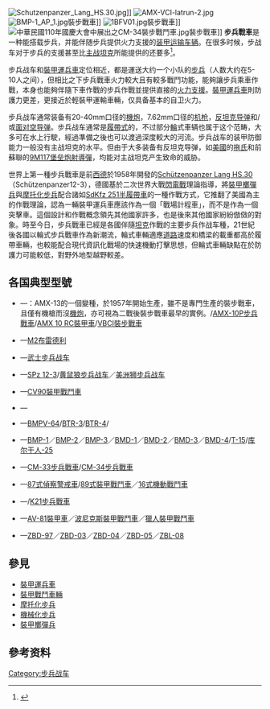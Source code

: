 {{noteta
|1=zh-cn:步兵战车; zh-tw:裝步戰車; zh-hk:步兵戰車;
|2=zh-cn:步兵坦克; zh-tw:步兵坦克; zh-hk:步兵坦克;
|3=zh-cn:坦克; zh-tw:戰車; zh-hk:坦克;
}}
{{他用
|subject=現代可伴隨和搭載步兵戰鬥的裝甲車輛
|other=跟隨步兵作戰的戰車分類
|步兵坦克
|disambig=無
}}
[[File:Schutzenpanzer_Lang_HS.30.jpg|thumb]]]]
[[File:AMX-VCI-latrun-2.jpg|thumb]]
[[File:BMP-1_AP_1.jpg|thumb]]裝步戰車]]
[[File:1BFV01.jpg|thumb]]裝步戰車]]
[[File:中華民國110年國慶大會中展出之CM-34裝步戰鬥車.jpg|thumb]]裝步戰車]]
'''步兵戰車'''是一种能搭载步兵，并能伴随步兵提供火力支援的[[装甲车|装甲运输车辆]]。在很多时候，步战车对于步兵的支援甚至比[[主战坦克|主战坦克]]所能提供的还要多<ref name=McNab>{{cite book|title=Combat Techniques: An Elite Forces Guide to Modern Infantry Tactics|year=2010|publisher=Macmillan|isbn=978-0312-36824|url=http://books.google.com/books?id=f3YaVQR7x5QC&printsec=frontcover&cad=0#v=onepage&q&f=false|author=Martin J. Dougherty, Chris McNab|accessdate=5 March 2011|archive-date=2020-07-26|archive-url=https://web.archive.org/web/20200726121014/https://books.google.com/books?id=f3YaVQR7x5QC&printsec=frontcover&cad=0#v=onepage&q&f=false|dead-url=no}}</ref>。

步兵战车和[[裝甲運兵車|裝甲運兵車]]定位相近，都是運送大约一个小队的[[步兵|步兵]]（人数大约在5-10人之间），但相比之下步兵戰車火力較大且有較多戰鬥功能，能夠讓步兵乘車作戰，本身也能夠伴隨下車作戰的步兵作戰並提供直接的[[火力支援|火力支援]]。[[裝甲運兵車|裝甲運兵車]]則防護力更差，更接近於輕裝甲運輸車輛，仅具备基本的自卫火力。

步兵战车通常装备有20-40mm口径的[[機炮|機炮]]，7.62mm口径的[[机枪|机枪]]，[[反坦克导弹|反坦克导弹]]和/或[[面对空导弹|面对空导弹]]。步兵战车通常是[[履帶式|履帶式]]的，不过部分[[輪|輪]]式車辆也属于这个范畴，大多可在水上行駛，經過準備之後也可以渡過深度較大的河流。步兵战车的装甲防御能力一般没有主战坦克的水平。但由于大多装备有反坦克导弹，如[[北约|美國]]的[[BGM-71拖式飛彈|拖氏]]和前蘇聯的[[9K116指節套環反坦克導彈|9M117堡垒炮射導彈]]，均能对主战坦克产生致命的威胁。

世界上第一種步兵戰車是前[[西德|西德]]於1958年開發的[[Lang_HS.30步兵战车|Schützenpanzer Lang HS.30]]（Schützenpanzer12-3），德國基於二次世界大戰[[閃電戰|閃電戰]]理論指導，將[[裝甲擲彈兵|裝甲擲彈兵]]與[[摩托化步兵|摩托化步兵]]配合諸如[[SdKfz_251半履帶車|SdKfz 251半履帶車]]的一種作戰方式，它推翻了美國為主的作戰理論，認為一輛裝甲運兵車應該作為一個「戰場計程車」，而不是作為一個突擊車。這個設計和作戰概念領先其他國家許多，也是後來其他國家紛紛倣傚的對象。時至今日，步兵戰車已經是各國伴隨[[坦克|坦克]]作戰的主要步兵作战车種，21世紀後各國以輪式步兵戰車作為新潮流，輪式車輛適應[[道路|道路]]速度和橋梁的載重都高於履帶車輛，也較能配合現代資訊化戰場的快速機動打擊思想，但輪式車輛缺點在於防護力可能較低，對野外地型越野較差。

== 各国典型型號 ==
* {{法國}}—{{Link-en|AMX VCI|AMX-VCI|AMX VCI}}：AMX-13的一個變種，於1957年開始生產，雖不是專門生產的裝步戰車，且僅有機槍而沒[[機炮|機炮]]，亦可視為二戰後裝步戰車最早的實例。/[[AMX-10P步兵戰車|AMX-10P步兵戰車]]/[[AMX_10_RC裝甲車|AMX 10 RC裝甲車]]/[[VBCI裝步戰車|VBCI裝步戰車]]
* {{USA}}—[[M2布雷德利|M2布雷德利]]
* {{UK}}—[[武士步兵战车|武士步兵战车]]
* {{GER}}—[[SPz_12-3|SPz 12-3]]/[[黄鼠狼步兵战车|黄鼠狼步兵战车]]／[[美洲狮步兵战车|美洲狮步兵战车]]
* {{瑞典}}—[[CV90裝甲戰鬥車|CV90裝甲戰鬥車]]
* {{POL}}—{{link-en|WPB Anders}}
* {{烏克蘭}}—[[T-64主戰坦克型號列表#BMPV-64|BMPV-64]]/[[BTR-3|BTR-3]]/[[BTR-4|BTR-4]]/{{tsl|en|BTR-94|BTR-94}}
* {{RUS}}—[[BMP-1|BMP-1]]／[[BMP-2|BMP-2]]／[[BMP-3|BMP-3]]／[[BMD-1步兵战车|BMD-1]]／[[BMD-2步兵战车|BMD-2]]／[[BMD-3步兵战车|BMD-3]]／[[BMD-4步兵战车|BMD-4]]/[[T-15步兵战车|T-15]]/[[庫爾干人-25裝甲車|库尔干人-25]]
* {{ROC}}—[[雲豹裝甲車#CM-32／33_裝步戰鬥車／指揮車|CM-33步兵戰車]]/[[雲豹裝甲車#CM-34_30公厘機砲裝步戰鬥車|CM-34步兵戰車]]
* {{JAP}}—[[87式偵察警戒車|87式偵察警戒車]]/[[89式裝甲戰鬥車|89式裝甲戰鬥車]]／[[16式機動戰鬥車|16式機動戰鬥車]]
* {{ROK}}—{{Tsl|en|K200 KIFV|K263步兵戰車}}/[[K21步兵戰車|K21步兵戰車]]
* {{SGP}}—[[AV-81裝甲車|AV-81裝甲車]]／[[波尼克斯裝甲戰鬥車|波尼克斯裝甲戰鬥車]]／[[獵人裝甲戰鬥車|獵人裝甲戰鬥車]]
* {{PRC}}—[[ZBD-97步兵战车|ZBD-97]]／[[ZBD-03空降步兵战车|ZBD-03]]／[[ZBD-04步兵战车|ZBD-04]]／[[ZBD-05两栖步兵战车|ZBD-05]]／[[ZBL-09步兵戰車|ZBL-08]]

== 參見 ==
* [[裝甲運兵車|裝甲運兵車]]
* [[裝甲戰鬥車輛|裝甲戰鬥車輛]]
* [[摩托化步兵|摩托化步兵]]
* [[機械化步兵|機械化步兵]]
* [[裝甲擲彈兵|裝甲擲彈兵]]

== 參考资料 ==
{{reflist}} 

{{Authority control}}
[[Category:步兵战车|Category:步兵战车]]